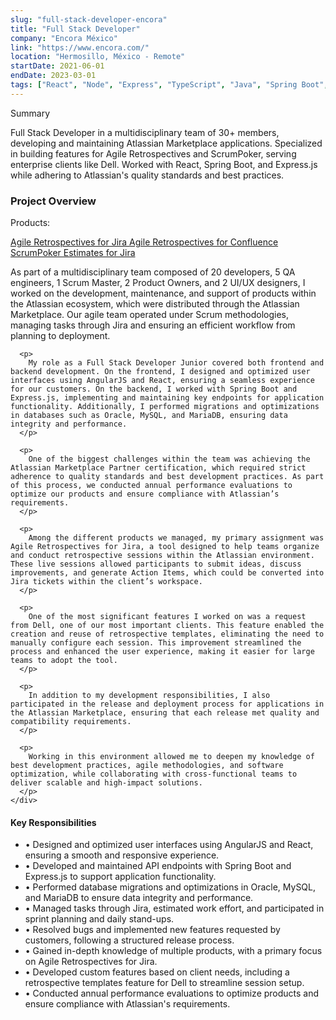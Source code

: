 ```yaml
---
slug: "full-stack-developer-encora"
title: "Full Stack Developer"
company: "Encora México"
link: "https://www.encora.com/"
location: "Hermosillo, México - Remote"
startDate: 2021-06-01
endDate: 2023-03-01
tags: ["React", "Node", "Express", "TypeScript", "Java", "Spring Boot", "Atlassian", "Atlassian Add-ons", "MongoDB", "Oracle", "JWT", "Git", "Docker", "html", "css", "JavaScript", "Bootstrap", "Mixpanel", "Jira", "Confluence"]
---
```


<div class="not-prose bg-muted/30 p-4 rounded-lg mb-8">
  <p class="font-medium text-lg mb-2">Summary</p>
  <p class="text-sm text-muted-foreground">
    Full Stack Developer in a multidisciplinary team of 30+ members, developing and maintaining Atlassian Marketplace applications. Specialized in building features for Agile Retrospectives and ScrumPoker, serving enterprise clients like Dell. Worked with React, Spring Boot, and Express.js while adhering to Atlassian's quality standards and best practices.
  </p>
</div>

### Project Overview

<div class="flex gap-4">
  <div class="not-prose">
    <p class="font-semibold not-prose mb-0">Products:</p>
    <div class="not-prose flex gap-6 text-sm">
      <a href="https://marketplace.atlassian.com/apps/1218860/agile-retrospectives-for-jira?hosting=cloud&tab=overview" class="text-primary hover:underline" target="_blank">
        Agile Retrospectives for Jira
      </a>
      <a href="https://marketplace.atlassian.com/apps/1216054/agile-retrospectives-for-confluence?hosting=cloud&tab=overview" class="text-primary hover:underline" target="_blank">
        Agile Retrospectives for Confluence
      </a>
      <a href="https://marketplace.atlassian.com/apps/1218960/scrumpoker-estimates-for-jira?hosting=cloud&tab=overview" class="text-primary hover:underline" target="_blank">
        ScrumPoker Estimates for Jira
      </a>
    </div>
  </div>
</div>

<div class="space-y-6">
  <div>
    <div class="space-y-4">
      <p>
        As part of a multidisciplinary team composed of 20 developers, 5 QA engineers, 1 Scrum Master, 2 Product Owners, and 2 UI/UX designers, I worked on the development, maintenance, and support of products within the Atlassian ecosystem, which were distributed through the Atlassian Marketplace. Our agile team operated under Scrum methodologies, managing tasks through Jira and ensuring an efficient workflow from planning to deployment.  
      </p>

      <p>
        My role as a Full Stack Developer Junior covered both frontend and backend development. On the frontend, I designed and optimized user interfaces using AngularJS and React, ensuring a seamless experience for our customers. On the backend, I worked with Spring Boot and Express.js, implementing and maintaining key endpoints for application functionality. Additionally, I performed migrations and optimizations in databases such as Oracle, MySQL, and MariaDB, ensuring data integrity and performance.
      </p>

      <p>
        One of the biggest challenges within the team was achieving the Atlassian Marketplace Partner certification, which required strict adherence to quality standards and best development practices. As part of this process, we conducted annual performance evaluations to optimize our products and ensure compliance with Atlassian’s requirements.
      </p>

      <p>
        Among the different products we managed, my primary assignment was Agile Retrospectives for Jira, a tool designed to help teams organize and conduct retrospective sessions within the Atlassian environment. These live sessions allowed participants to submit ideas, discuss improvements, and generate Action Items, which could be converted into Jira tickets within the client’s workspace.
      </p>

      <p>
        One of the most significant features I worked on was a request from Dell, one of our most important clients. This feature enabled the creation and reuse of retrospective templates, eliminating the need to manually configure each session. This improvement streamlined the process and enhanced the user experience, making it easier for large teams to adopt the tool.
      </p>

      <p>
        In addition to my development responsibilities, I also participated in the release and deployment process for applications in the Atlassian Marketplace, ensuring that each release met quality and compatibility requirements.
      </p>

      <p>
        Working in this environment allowed me to deepen my knowledge of best development practices, agile methodologies, and software optimization, while collaborating with cross-functional teams to deliver scalable and high-impact solutions.
      </p>
    </div>
  </div>

  <div class="border-t border-muted pt-6">
    <h4 class="text-lg font-semibold mb-4">Key Responsibilities</h4>
    <ul class="list-none space-y-2 pl-0">
      <li class="flex items-start gap-2">
        <span class="text-primary">•</span>
        <span>Designed and optimized user interfaces using AngularJS and React, ensuring a smooth and responsive experience.</span>
      </li>
      <li class="flex items-start gap-2">
        <span class="text-primary">•</span>
        <span>Developed and maintained API endpoints with Spring Boot and Express.js to support application functionality.</span>
      </li>
      <li class="flex items-start gap-2">
        <span class="text-primary">•</span>
        <span>Performed database migrations and optimizations in Oracle, MySQL, and MariaDB to ensure data integrity and performance.</span>
      </li>
      <li class="flex items-start gap-2">
        <span class="text-primary">•</span>
        <span>Managed tasks through Jira, estimated work effort, and participated in sprint planning and daily stand-ups.</span>
      </li>
      <li class="flex items-start gap-2">
        <span class="text-primary">•</span>
        <span>Resolved bugs and implemented new features requested by customers, following a structured release process.</span>
      </li>
      <li class="flex items-start gap-2">
        <span class="text-primary">•</span>
        <span>Gained in-depth knowledge of multiple products, with a primary focus on Agile Retrospectives for Jira.</span>
      </li>
      <li class="flex items-start gap-2">
        <span class="text-primary">•</span>
        <span>Developed custom features based on client needs, including a retrospective templates feature for Dell to streamline session setup.</span>
      </li>
      <li class="flex items-start gap-2">
        <span class="text-primary">•</span>
        <span>Conducted annual performance evaluations to optimize products and ensure compliance with Atlassian's requirements.</span>
      </li>
    </ul>
  </div>
</div>